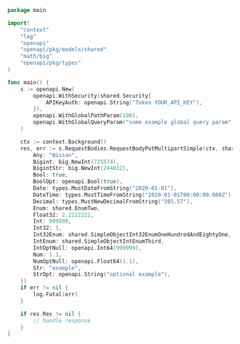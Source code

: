 ```go showLineNumbers copy filename="Request Body Put Multipart Simple usage example"
package main

import(
	"context"
	"log"
	"openapi"
	"openapi/pkg/models/shared"
	"math/big"
	"openapi/pkg/types"
)

func main() {
    s := openapi.New(
        openapi.WithSecurity(shared.Security{
            APIKeyAuth: openapi.String("Token YOUR_API_KEY"),
        }),
        openapi.WithGlobalPathParam(100),
        openapi.WithGlobalQueryParam("some example global query param"),
    )

    ctx := context.Background()
    res, err := s.RequestBodies.RequestBodyPutMultipartSimple(ctx, shared.SimpleObject{
        Any: "Nissan",
        Bigint: big.NewInt(725574),
        BigintStr: big.NewInt(244032),
        Bool: true,
        BoolOpt: openapi.Bool(true),
        Date: types.MustDateFromString("2020-01-01"),
        DateTime: types.MustTimeFromString("2020-01-01T00:00:00.000Z"),
        Decimal: types.MustNewDecimalFromString("385.57"),
        Enum: shared.EnumTwo,
        Float32: 2.2222222,
        Int: 999999,
        Int32: 1,
        Int32Enum: shared.SimpleObjectInt32EnumOneHundredAndEightyOne,
        IntEnum: shared.SimpleObjectIntEnumThird,
        IntOptNull: openapi.Int64(999999),
        Num: 1.1,
        NumOptNull: openapi.Float64(1.1),
        Str: "example",
        StrOpt: openapi.String("optional example"),
    })
    if err != nil {
        log.Fatal(err)
    }

    if res.Res != nil {
        // handle response
    }
}
```
